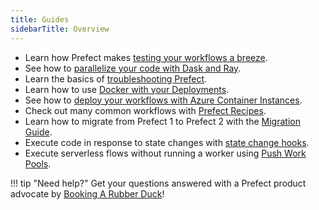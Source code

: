 ```yaml
---
title: Guides
sidebarTitle: Overview
---
```


- Learn how Prefect makes [testing your workflows a breeze](/2.10/guides/testing/).
- See how to [parallelize your code with Dask and Ray](/2.10/guides/dask-ray-task-runners/).
- Learn the basics of [troubleshooting Prefect](/2.10/guides/troubleshooting/).
- Learn how to use [Docker with your Deployments](/2.10/guides/deployment/docker/).
- See how to [deploy your workflows with Azure Container Instances](/2.10/guides/deployment/aci/).
- Check out many common workflows with [Prefect Recipes](../recipes/recipes/).
- Learn how to migrate from Prefect 1 to Prefect 2 with the [Migration Guide](/2.10/guides/migration-guide/).
- Execute code in response to state changes with [state change hooks](/2.10/guides/state-change-hooks/).
- Execute serverless flows without running a worker using [Push Work Pools](/2.10/guides/cloud-run-push-work-pools/).

!!! tip "Need help?"
    Get your questions answered with a Prefect product advocate by [Booking A Rubber Duck](https://calendly.com/prefect-experts/prefect-product-advocates)!
